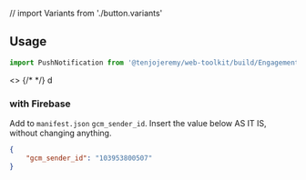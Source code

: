// import Variants from './button.variants'

<Meta title='Engagement|Push Notifications/React' />

## Usage

```js
import PushNotification from '@tenjojeremy/web-toolkit/build/Engagement/Push-Notifications/React'
 ```

<Preview>
<Story name='Example'>
   <>
    {/* <Variants /> */}
    d
  </>
</Story>
</Preview>

### with Firebase 

Add to `manifest.json`  `gcm_sender_id`. Insert the value below AS IT IS, without changing anything.

```json
{
	"gcm_sender_id": "103953800507"
}
```

